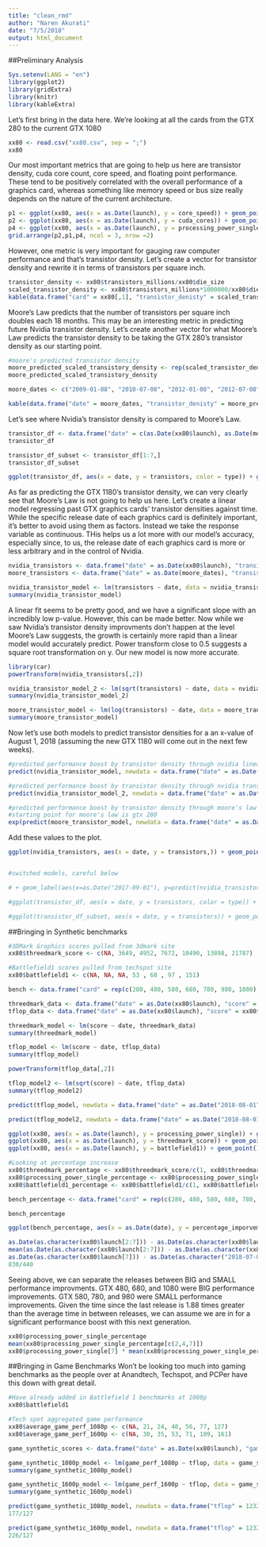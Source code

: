 ```yaml
---
title: "clean_rmd"
author: "Naren Akurati"
date: "7/5/2018"
output: html_document
---
```


##Preliminary Analysis
```r
Sys.setenv(LANG = "en")
library(ggplot2)
library(gridExtra)
library(knitr)
library(kableExtra)
```

Let's first bring in the data here. We're looking at all the cards from the GTX 280 to the current GTX 1080
```r
xx80 <- read.csv("xx80.csv", sep = ";")
xx80
```

Our most important metrics that are going to help us here are transistor density, cuda core count, core speed, and floating point performance. These tend to be positively correlated with the overall performance of a graphics card, whereas something like memory speed or bus size really depends on the nature of the current architecture.
```r
p1 <- ggplot(xx80, aes(x = as.Date(launch), y = core_speed)) + geom_point() + geom_smooth(se=FALSE) + labs(x = "time", y = "core clock speed")
p2 <- ggplot(xx80, aes(x = as.Date(launch), y = cuda_cores)) + geom_point() + geom_smooth(se=FALSE) + labs(x = "time", y = "cuda core count")
p4 <- ggplot(xx80, aes(x = as.Date(launch), y = processing_power_single)) + geom_point() + geom_smooth(se=FALSE) + labs(x = "time", y = "floating point perf")
grid.arrange(p2,p1,p4, ncol = 3, nrow =2)
```

However, one metric is very important for gauging raw computer performance and that's transistor density. Let's create a vector for transistor density and rewrite it in terms of transistors per square inch.
```r
transistor_density <- xx80$transistors_millions/xx80$die_size
scaled_transistor_density <- xx80$transistors_millions*1000000/xx80$die_size*0.00155
kable(data.frame("card" = xx80[,1], "transistor_denisty" = scaled_transistor_density)) %>%  kable_styling(bootstrap_options = c("striped", "hover", "condensed")) %>% save_kable(file = "cards_transistor_density.html", self_contained = F)
```

Moore’s Law predicts that the number of transistors per square inch doubles each 18 months. This may be an interesting metric in predicting future Nvidia transistor density. Let’s create another vector for what Moore’s Law predicts the transistor density to be taking the GTX 280’s transistor density as our starting point.
```r
#moore's predicted transistor density
moore_predicted_scaled_transistory_density <- rep(scaled_transistor_density[1], 9) * c(1,2,4,8,16,32,64,128,256)
moore_predicted_scaled_transistory_density

moore_dates <- c("2009-01-08", "2010-07-08", "2012-01-08", "2012-07-08", "2014-01-08", "2015-07-08", "2017-01-08", "2018-07-08", "2020-01-08")

kable(data.frame("date" = moore_dates, "transistor_denisty" = moore_predicted_scaled_transistory_density)) %>%  kable_styling(bootstrap_options = c("striped", "hover", "condensed")) %>% save_kable(file = "cards_transistor_density.html")
```

Let's see where Nvidia's transistor density is compared to Moore's Law.
```r
transistor_df <- data.frame("date" = c(as.Date(xx80$launch), as.Date(moore_dates)), "transistors" = c(scaled_transistor_density, moore_predicted_scaled_transistory_density), "type" = c(rep("nvidia", 7), rep("moore", 9))) 
transistor_df

transistor_df_subset <- transistor_df[1:7,]
transistor_df_subset

ggplot(transistor_df, aes(x = date, y = transistors, color = type)) + geom_point() + geom_smooth(se=FALSE) + scale_color_manual(values=c("royalblue1", "#76b900")) + xlim(as.Date("2009-01-08"), as.Date("2018-08-02")) + ylim(0, 500000) + labs(x = "time", y = "transistor_density")
```

As far as predicting the GTX 1180's transistor density, we can very clearly see that Moore's Law is not going to help us here. Let's create a linear model regressing past GTX graphics cards' transistor densities against time. While the specific release date of each graphics card is definitely important, it's better to avoid using them as factors. Instead we take the response variable as continuous. THis helps us a lot more with our model's accuracy, especially since, to us, the release date of each graphics card is more or less arbitrary and in the control of Nvidia. 
```r
nvidia_transistors <- data.frame("date" = as.Date(xx80$launch), "transistors" = scaled_transistor_density)
moore_transistors <- data.frame("date" = as.Date(moore_dates), "transistors" = moore_predicted_scaled_transistory_density)

nvidia_transistor_model <- lm(transistors ~ date, data = nvidia_transistors)
summary(nvidia_transistor_model)
```

A linear fit seems to be pretty good, and we have a significant slope with an incredibly low p-value. However, this can be made better. Now while we saw Nvidia's transistor density improvments don't happen at the level Moore's Law suggests, the growth is certainly more rapid than a linear model would accurately predict. Power transform close to 0.5 suggests a square root transformation on y. Our new model is now more accurate.
```r
library(car)
powerTransform(nvidia_transistors[,2])

nvidia_transistor_model_2 <- lm(sqrt(transistors) ~ date, data = nvidia_transistors)
summary(nvidia_transistor_model_2)

moore_transistor_model <- lm(log(transistors) ~ date, data = moore_transistors)
summary(moore_transistor_model)
```

Now let's use both models to predict transistor densities for a an x-value of August 1, 2018 (assuming the new GTX 1180 will come out in the next few weeks).
```r
#predicted performance boost by transistor density through nvidia linear model
predict(nvidia_transistor_model, newdata = data.frame("date" = as.Date("2018-08-01")), type = "response")/nvidia_transistors[7,2]

#predicted performance boost by transistor density through nvidia transformed model
predict(nvidia_transistor_model_2, newdata = data.frame("date" = as.Date("2018-08-01")), type = "response")^2/nvidia_transistors[7,2]

#predicted performance boost by transistor density through moore's law
#starting point for moore's law is gtx 280
exp(predict(moore_transistor_model, newdata = data.frame("date" = as.Date("2018-08-01")), type = "response"))/nvidia_transistors[7,2]
```

Add these values to the plot.
```r
ggplot(nvidia_transistors, aes(x = date, y = transistors,)) + geom_point() + geom_smooth(se=FALSE,  color = "#76b900") + xlim(as.Date("2009-01-08"), as.Date("2018-8-02")) + ylim(0, 50000) + labs(x = "time", y = "transistor_density") + geom_point(aes(x=as.Date("2018-08-01"), y=predict(nvidia_transistor_model, newdata = data.frame("date" = as.Date("2018-08-01")), type = "response")), shape = 15, color = "black", size = 2) + geom_point(aes(x=as.Date("2018-08-01"), y=predict(nvidia_transistor_model_2, newdata = data.frame("date" = as.Date("2018-08-01")), type = "response")^2), shape = 17, color = "black", size = 2) 


#switched models, careful below

# + geom_label(aes(x=as.Date("2017-09-01"), y=predict(nvidia_transistor_model, newdata = data.frame("date" = as.Date("2018-08-01")), type = "response")^2), label = "transformed") + geom_label(aes(x=as.Date("2018-01-01"), y=predict(nvidia_transistor_model2, newdata = data.frame("date" = as.Date("2018-08-01")), type = "response")), label = "linear")

#ggplot(transistor_df, aes(x = date, y = transistors, color = type)) + geom_point() + geom_smooth(se=FALSE) + geom_point(aes(x=as.Date("2018-08-01"), y=predict(nvidia_transistor_model, newdata = data.frame("date" = as.Date("2018-08-01")), type = "response")^2), shape = 16, color = "black", size = 2) + geom_point(aes(x=as.Date("2018-08-01"), y=predict(nvidia_transistor_model2, newdata = data.frame("date" = as.Date("2018-08-01")), type = "response")), shape = 16, color = "black", size = 2) + geom_point(aes(x=as.Date("2018-08-01"), y=exp(predict(moore_transistor_model, newdata = data.frame("date" = as.Date("2018-08-01")), type = "response"))), color = "black", size = 2) + xlim(as.Date("2009-01-08"), as.Date("2018-08-02")) 

#ggplot(transistor_df_subset, aes(x = date, y = transistors)) + geom_point() + geom_smooth(se=FALSE) + geom_point(aes(x=as.Date("2018-08-01"), y=predict(nvidia_transistor_model, newdata = data.frame("date" = as.Date("2018-08-01")), type = "response")^2), shape = 16, color = "black", size = 2) + geom_point(aes(x=as.Date("2018-08-01"), y=predict(nvidia_transistor_model2, newdata = data.frame("date" = as.Date("2018-08-01")), type = "response")), shape = 16, color = "black", size = 2)


```

##Bringing in Synthetic benchmarks
```r
#3DMark Graphics scores pulled from 3dmark site
xx80$threedmark_score <- c(NA, 3649, 4952, 7672, 10490, 13898, 21787)

#Battlefield1 scores pulled from techspot site
xx80$battlefield1 <- c(NA, NA, NA, 53 , 68 , 97 , 151)

bench <- data.frame("card" = rep(c(280, 480, 580, 680, 780, 980, 1080),3), "score" = c(xx80$processing_power_single, xx80$threedmark_score, xx80$battlefield1), "category" = c(rep("teraflops", 7), rep("3d_mark_score", 7), rep("battlefield1_fps", 7)), "date" = rep(xx80$launch, 3))

threedmark_data <- data.frame("date" = as.Date(xx80$launch), "score" = xx80$threedmark_score)
tflop_data <- data.frame("date" = as.Date(xx80$launch), "score" = xx80$processing_power_single)

threedmark_model <- lm(score ~ date, threedmark_data)
summary(threedmark_model)

tflop_model <- lm(score ~ date, tflop_data)
summary(tflop_model)

powerTransform(tflop_data[,2])

tflop_model2 <- lm(sqrt(score) ~ date, tflop_data)
summary(tflop_model2)

predict(tflop_model, newdata = data.frame("date" = as.Date("2018-08-01")), type = "response")

predict(tflop_model2, newdata = data.frame("date" = as.Date("2018-08-01")), type = "response")^2

ggplot(xx80, aes(x = as.Date(launch), y = processing_power_single)) + geom_point() + geom_smooth(se=FALSE, color = "#619CFF")
ggplot(xx80, aes(x = as.Date(launch), y = threedmark_score)) + geom_point() + geom_smooth(se=FALSE, color = "#F8766D")
ggplot(xx80, aes(x = as.Date(launch), y = battlefield1)) + geom_point() + geom_smooth(se=FALSE, color = "#00BA38")

#Looking at percentage increase
xx80$threedmark_percentage <- xx80$threedmark_score/c(1, xx80$threedmark_score[1:6])
xx80$processing_power_single_percentage <- xx80$processing_power_single/c(NA, xx80$processing_power_single[1:6])
xx80$battlefield1_percentage <- xx80$battlefield1/c(1, xx80$battlefield1[1:6])

bench_percentage <- data.frame("card" = rep(c(280, 480, 580, 680, 780, 980, 1080),3), "percentage_imporvement" = c(xx80$processing_power_single_percentage, xx80$threedmark_percentage, xx80$battlefield1_percentage), "category" = c(rep("teraflops", 7), rep("3d_mark_score", 7), rep("battlefield1_fps", 7)), "date" = rep(xx80$launch, 3))

bench_percentage

ggplot(bench_percentage, aes(x = as.Date(date), y = percentage_imporvement, color = category)) + geom_point() + geom_smooth(se=FALSE)

as.Date(as.character(xx80$launch[2:7])) - as.Date(as.character(xx80$launch[1:6]))
mean(as.Date(as.character(xx80$launch[2:7])) - as.Date(as.character(xx80$launch[1:6])))
as.Date(as.character(xx80$launch[7])) - as.Date(as.character("2018-07-05"))
830/440
```

Seeing above, we can separate the releases between BIG and SMALL performance improvments. GTX 480, 680, and 1080 were BIG performance improvements. GTX 580, 780, and 980 were SMALL performance improvements. Given the time since the last release is 1.88 times greater than the average time in between releases, we can assume we are in for a significant performance boost with this next generation.
```r
xx80$processing_power_single_percentage
mean(xx80$processing_power_single_percentage[c(2,4,7)])
xx80$processing_power_single[7] * mean(xx80$processing_power_single_percentage[c(2,4,7)])
```

##Bringing in Game Benchmarks
Won't be looking too much into gaming benchmarks as the people over at Anandtech, Techspot, and PCPer have this down with great detail.
```r
#Have already added in Battlefield 1 benchmarks at 1080p
xx80$battlefield1

#Tech spot aggregated game performance
xx80$average_game_perf_1080p <- c(NA, 21, 24, 40, 56, 77, 127)
xx80$average_game_perf_1600p <- c(NA, 30, 35, 53, 71, 109, 161)

game_synthetic_scores <- data.frame("date" = as.Date(xx80$launch), "game_perf_1080p" = xx80$average_game_perf_1080p, "game_perf_1600p" = xx80$average_game_perf_1600p, "tflop" = xx80$processing_power_single, "threedmark" = xx80$threedmark_score)

game_synthetic_1080p_model <- lm(game_perf_1080p ~ tflop, data = game_synthetic_scores)
summary(game_synthetic_1080p_model)

game_synthetic_1600p_model <- lm(game_perf_1600p ~ tflop, data = game_synthetic_scores)
summary(game_synthetic_1600p_model)

predict(game_synthetic_1080p_model, newdata = data.frame("tflop" = 12328.65, type = "response"))
177/127

predict(game_synthetic_1600p_model, newdata = data.frame("tflop" = 12328.65, type = "response"))
226/127
```